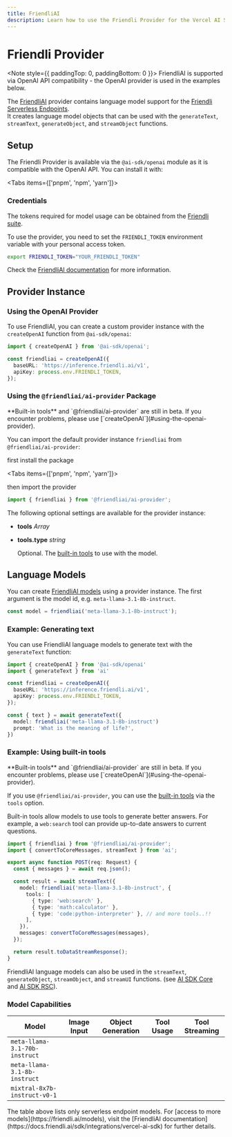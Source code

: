 ```yaml
---
title: FriendliAI
description: Learn how to use the Friendli Provider for the Vercel AI SDK.
---
```


# Friendli Provider

<Note style={{ paddingTop: 0, paddingBottom: 0 }}>
  FriendliAI is supported via OpenAI API compatibility - the OpenAI provider is
  used in the examples below.
</Note>

The [FriendliAI](https://friendli.ai/) provider contains language model support for the [Friendli Serverless Endpoints](https://friendli.ai/products/serverless-endpoints).  
It creates language model objects that can be used with the `generateText`, `streamText`, `generateObject`, and `streamObject` functions.

## Setup

The Friendli Provider is available via the `@ai-sdk/openai` module as it is compatible with the OpenAI API.
You can install it with:

<Tabs items={['pnpm', 'npm', 'yarn']}>
  <Tab>
    <Snippet text="pnpm add @ai-sdk/openai" dark />
  </Tab>
  <Tab>
    <Snippet text="npm install @ai-sdk/openai" dark />
  </Tab>
  <Tab>
    <Snippet text="yarn add @ai-sdk/openai" dark />
  </Tab>
</Tabs>

### Credentials

The tokens required for model usage can be obtained from the [Friendli suite](https://suite.friendli.ai/).

To use the provider, you need to set the `FRIENDLI_TOKEN` environment variable with your personal access token.

```bash
export FRIENDLI_TOKEN="YOUR_FRIENDLI_TOKEN"
```

Check the [FriendliAI documentation](https://docs.friendli.ai/guides/personal_access_tokens) for more information.

## Provider Instance

### Using the OpenAI Provider

To use FriendliAI, you can create a custom provider instance with the `createOpenAI` function from `@ai-sdk/openai`:

```ts
import { createOpenAI } from '@ai-sdk/openai';

const friendliai = createOpenAI({
  baseURL: 'https://inference.friendli.ai/v1',
  apiKey: process.env.FRIENDLI_TOKEN,
});
```

### Using the `@friendliai/ai-provider` Package

<Note type="warning">
  **Built-in tools** and `@friendliai/ai-provider` are still in beta. If you
  encounter problems, please use [`createOpenAI`](#using-the-openai-provider).
</Note>

You can import the default provider instance `friendliai` from `@friendliai/ai-provider`:

first install the package

<Tabs items={['pnpm', 'npm', 'yarn']}>
  <Tab>
    <Snippet text="pnpm add @friendliai/ai-provider" dark />
  </Tab>
  <Tab>
    <Snippet text="npm install @friendliai/ai-provider" dark />
  </Tab>
  <Tab>
    <Snippet text="yarn add @friendliai/ai-provider" dark />
  </Tab>
</Tabs>

then import the provider

```ts
import { friendliai } from '@friendliai/ai-provider';
```

The following optional settings are available for the provider instance:

- **tools** _Array_

- **tools.type** _string_

  Optional. The [built-in tools](https://docs.friendli.ai/guides/serverless_endpoints/tools/built_in_tools) to use with the model.

## Language Models

You can create [FriendliAI models](https://docs.friendli.ai/guides/serverless_endpoints/text_generation#model-supports) using a provider instance.
The first argument is the model id, e.g. `meta-llama-3.1-8b-instruct`.

```ts
const model = friendliai('meta-llama-3.1-8b-instruct');
```

### Example: Generating text

You can use FriendliAI language models to generate text with the `generateText` function:

```ts
import { createOpenAI } from '@ai-sdk/openai'
import { generateText } from 'ai'

const friendliai = createOpenAI({
  baseURL: 'https://inference.friendli.ai/v1',
  apiKey: process.env.FRIENDLI_TOKEN,
});

const { text } = await generateText({
  model: friendliai('meta-llama-3.1-8b-instruct')
  prompt: 'What is the meaning of life?',
})
```

### Example: Using built-in tools

<Note type="warning">
  **Built-in tools** and `@friendliai/ai-provider` are still in beta. If you
  encounter problems, please use [`createOpenAI`](#using-the-openai-provider).
</Note>

If you use `@friendliai/ai-provider`, you can use the [built-in tools](https://docs.friendli.ai/guides/serverless_endpoints/tools/built_in_tools) via the `tools` option.

Built-in tools allow models to use tools to generate better answers. For example, a `web:search` tool can provide up-to-date answers to current questions.

```ts highlight="1,8,9,10,11,12,13,14,15"
import { friendliai } from '@friendliai/ai-provider';
import { convertToCoreMessages, streamText } from 'ai';

export async function POST(req: Request) {
  const { messages } = await req.json();

  const result = await streamText({
    model: friendliai('meta-llama-3.1-8b-instruct', {
      tools: [
        { type: 'web:search' },
        { type: 'math:calculator' },
        { type: 'code:python-interpreter' }, // and more tools..!!
      ],
    }),
    messages: convertToCoreMessages(messages),
  });

  return result.toDataStreamResponse();
}
```

FriendliAI language models can also be used in the `streamText`, `generateObject`, `streamObject`, and `streamUI` functions.
(see [AI SDK Core](/docs/ai-sdk-core) and [AI SDK RSC](/docs/ai-sdk-rsc)).

### Model Capabilities

| Model                         | Image Input         | Object Generation   | Tool Usage          | Tool Streaming      |
| ----------------------------- | ------------------- | ------------------- | ------------------- | ------------------- |
| `meta-llama-3.1-70b-instruct` | <Cross size={18} /> | <Check size={18} /> | <Check size={18} /> | <Check size={18} /> |
| `meta-llama-3.1-8b-instruct`  | <Cross size={18} /> | <Check size={18} /> | <Check size={18} /> | <Check size={18} /> |
| `mixtral-8x7b-instruct-v0-1`  | <Cross size={18} /> | <Check size={18} /> | <Check size={18} /> | <Check size={18} /> |

<Note>
  The table above lists only serverless endpoint models. For [access to more
  models](https://friendli.ai/models), visit the [FriendliAI
  documentation](https://docs.friendli.ai/sdk/integrations/vercel-ai-sdk) for
  further details.
</Note>
